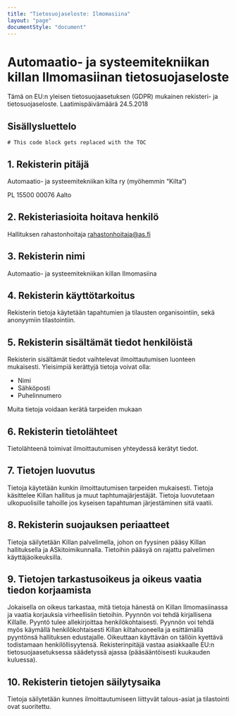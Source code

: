 ---
title: "Tietosuoja­seloste: Ilmomasiina"
layout: "page"
documentStyle: "document"
---

# Automaatio- ja systeemitekniikan killan Ilmomasiinan tietosuojaseloste

Tämä  on  EU:n  yleisen  tietosuojaasetuksen  (GDPR)  mukainen  rekisteri-  ja  tietosuojaseloste. Laatimispäivämäärä  24.5.2018

## Sisällysluettelo
```toc
# This code block gets replaced with the TOC
```

## 1. Rekisterin pitäjä

Automaatio- ja systeemitekniikan kilta ry (myöhemmin “Kilta“)

PL 15500
00076 Aalto

## 2. Rekisteriasioita hoitava henkilö

Hallituksen rahastonhoitaja
rahastonhoitaja@as.fi

## 3. Rekisterin nimi

Automaatio- ja systeemitekniikan killan Ilmomasiina

## 4. Rekisterin käyttötarkoitus

Rekisterin tietoja käytetään tapahtumien ja tilausten organisointiin, sekä anonyymiin tilastointiin.

## 5. Rekisterin sisältämät tiedot henkilöistä

Rekisterin sisältämät tiedot vaihtelevat ilmoittautumisen luonteen mukaisesti. Yleisimpiä kerättyjä tietoja voivat olla:
- Nimi
- Sähköposti
- Puhelinnumero

Muita tietoja voidaan kerätä tarpeiden mukaan

## 6. Rekisterin tietolähteet

Tietolähteenä toimivat ilmoittautumisen yhteydessä kerätyt tiedot.

## 7. Tietojen luovutus

Tietoja käytetään kunkin ilmoittautumisen tarpeiden mukaisesti. Tietoja käsittelee Killan hallitus ja muut taphtumajärjestäjät. Tietoja luovutetaan ulkopuolisille tahoille jos kyseisen tapahtuman järjestäminen sitä vaatii.

## 8. Rekisterin suojauksen periaatteet

Tietoja säilytetään Killan palvelimella, johon on fyysinen pääsy Killan hallituksella ja ASkitoimikunnalla. Tietoihin pääsyä on rajattu palvelimen käyttäjäoikeuksilla.

## 9. Tietojen tarkastusoikeus ja oikeus vaatia tiedon korjaamista

Jokaisella on oikeus tarkastaa, mitä tietoja hänestä on Killan Ilmomasiinassa ja vaatia korjauksia virheellisiin tietoihin.
Pyynnön voi tehdä kirjallisena Killalle. Pyyntö tulee allekirjoittaa henkilökohtaisesti. Pyynnön voi tehdä myös käymällä henkilökohtaisesti Killan kiltahuoneella ja esittämällä pyyntönsä hallituksen edustajalle. Oikeuttaan käyttävän on tällöin kyettävä todistamaan henkilöllisyytensä. Rekisterinpitäjä  vastaa  asiakkaalle  EU:n tietosuojaasetuksessa  säädetyssä  ajassa  (pääsääntöisesti  kuukauden  kuluessa). 

## 10. Rekisterin tietojen säilytysaika

Tietoja säilytetään kunnes ilmoittautumiseen liittyvät talous-asiat ja tilastointi ovat suoritettu.
